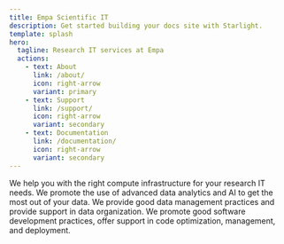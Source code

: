 ```yaml
---
title: Empa Scientific IT
description: Get started building your docs site with Starlight.
template: splash
hero:
  tagline: Research IT services at Empa
  actions:
    - text: About
      link: /about/
      icon: right-arrow
      variant: primary
    - text: Support
      link: /support/
      icon: right-arrow
      variant: secondary
    - text: Documentation
      link: /documentation/
      icon: right-arrow
      variant: secondary
---
```



<CardGrid stagger>
  <CustomCard
    title="<a href='/services/compute/'>Compute</a>"
    customIcon="lucide:cpu"
  >
    We help you with the right compute infrastructure for your research IT
    needs.
  </CustomCard>
  <CustomCard
    title="<a href='/services/data_science/'>Data Science</a>"
    customIcon="lucide:chart-scatter"
  >
    We promote the use of advanced data analytics and AI to get the most out of
    your data.
  </CustomCard>
  <CustomCard
    title="<a href='/services/research-data-management/'>Research Data Management</a>"
    customIcon="lucide:folder-tree"
  >
    We provide good data management practices and provide support in data
    organization.
  </CustomCard>
  <CustomCard
    title="<a href='/services/software-engineering/'>Software Engineering</a>"
    customIcon="lucide:git-merge"
  >
    We promote good software development practices, offer support in code
    optimization, management, and deployment.
  </CustomCard>
</CardGrid>
